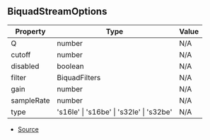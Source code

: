 ## BiquadStreamOptions

| Property | Type | Value |
| ----------- | ----------- | ----------- |
| Q | number | N/A |
| cutoff | number | N/A |
| disabled | boolean | N/A |
| filter | BiquadFilters | N/A |
| gain | number | N/A |
| sampleRate | number | N/A |
| type | 's16le' \| 's16be' \| 's32le' \| 's32be' | N/A |


- [Source](https://github.com/Androz2091/discord-player/blob/72b264e/packages/equalizer/src/biquad/BiquadStream.ts#L6)